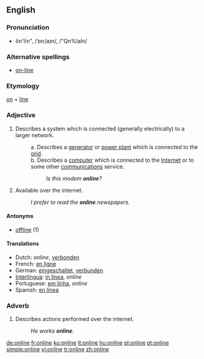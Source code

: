 {{wikipedia}}
{{see|on line}}
==English==

===Pronunciation===
*ŏn'līn", /ˈɒnˌlaɪn/, /"Qn%laIn/

===Alternative spellings===
*[[on-line]]

===Etymology===
[[on]] + [[line]]

===Adjective===
{{en-adj}}
#Describes a system which is connected (generally electrically) to a larger network.
#:a. Describes a [[generator]] or [[power plant]] which is connected to the [[grid]].
#:b. Describes a [[computer]] which is connected to the [[Internet]] or to some other [[communications]] service.
#::''Is this modem '''online'''?''
# Available over the internet.
#:''I prefer to read the '''online''' newspapers.''

====Antonyms====
*[[offline]] (1)

====Translations====
{{top}}
*Dutch: ''online'', [[verbonden]]
*French: [[en ligne]]
*German: [[eingeschaltet]], [[verbunden]]
*[[Interlingua]]: [[in linea]], ''online''
*Portuguese: [[em linha]], ''online''
*Spanish: [[en línea]]
{{bottom}}

===Adverb===
{{en-adv}}

# Describes actions performed over the internet.
#:''He works '''online'''.''

[[de:online]]
[[fr:online]]
[[ku:online]]
[[lt:online]]
[[hu:online]]
[[pl:online]]
[[pt:online]]
[[simple:online]]
[[vi:online]]
[[tr:online]]
[[zh:online]]